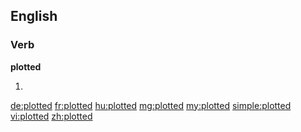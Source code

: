 ==English==

===Verb===
'''plotted'''

# {{past of|[[plot]]}}

[[de:plotted]]
[[fr:plotted]]
[[hu:plotted]]
[[mg:plotted]]
[[my:plotted]]
[[simple:plotted]]
[[vi:plotted]]
[[zh:plotted]]